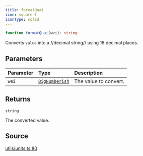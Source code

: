 ```yaml
---
title: formatQuai
icon: square-f
iconType: solid
---
```


```ts
function formatQuai(wei): string
```

Converts `value` into a //decimal string// using 18 decimal places.

## Parameters

| Parameter | Type | Description |
| :------ | :------ | :------ |
| `wei` | [`BigNumberish`](/content/type-aliases/BigNumberish) | The value to convert. |

## Returns

`string`

The converted value.

## Source

[utils/units.ts:80](https://github.com/dominant-strategies/quais-6.js/blob/38982dd013eed052e945fa3a33303bbe7a712e35/src/utils/units.ts#L80)
